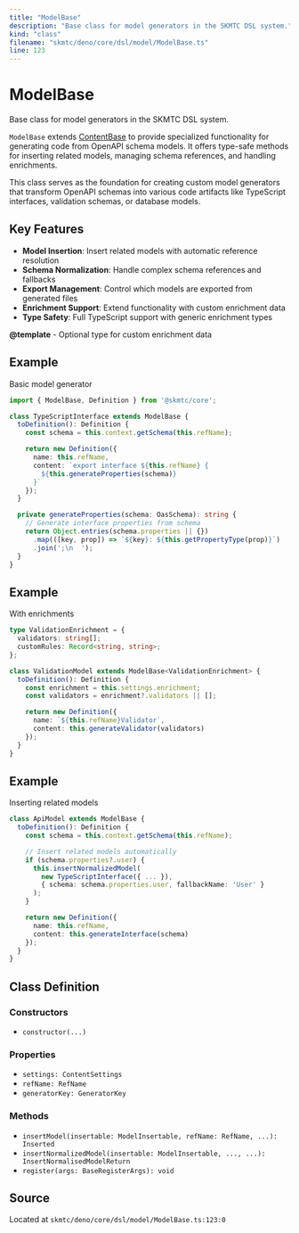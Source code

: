 ```yaml
---
title: "ModelBase"
description: "Base class for model generators in the SKMTC DSL system."
kind: "class"
filename: "skmtc/deno/core/dsl/model/ModelBase.ts"
line: 123
---
```


# ModelBase

Base class for model generators in the SKMTC DSL system.

`ModelBase` extends [ContentBase](./contentbase.mdx) to provide specialized functionality for
generating code from OpenAPI schema models. It offers type-safe methods for
inserting related models, managing schema references, and handling enrichments.

This class serves as the foundation for creating custom model generators that
transform OpenAPI schemas into various code artifacts like TypeScript interfaces,
validation schemas, or database models.

## Key Features

- **Model Insertion**: Insert related models with automatic reference resolution
- **Schema Normalization**: Handle complex schema references and fallbacks
- **Export Management**: Control which models are exported from generated files
- **Enrichment Support**: Extend functionality with custom enrichment data
- **Type Safety**: Full TypeScript support with generic enrichment types


**@template** - Optional type for custom enrichment data


## Example

Basic model generator
```typescript
import { ModelBase, Definition } from '@skmtc/core';

class TypeScriptInterface extends ModelBase {
  toDefinition(): Definition {
    const schema = this.context.getSchema(this.refName);

    return new Definition({
      name: this.refName,
      content: `export interface ${this.refName} {
        ${this.generateProperties(schema)}
      }`
    });
  }

  private generateProperties(schema: OasSchema): string {
    // Generate interface properties from schema
    return Object.entries(schema.properties || {})
      .map(([key, prop]) => `${key}: ${this.getPropertyType(prop)}`)
      .join(';\n  ');
  }
}
```


## Example

With enrichments
```typescript
type ValidationEnrichment = {
  validators: string[];
  customRules: Record<string, string>;
};

class ValidationModel extends ModelBase<ValidationEnrichment> {
  toDefinition(): Definition {
    const enrichment = this.settings.enrichment;
    const validators = enrichment?.validators || [];

    return new Definition({
      name: `${this.refName}Validator`,
      content: this.generateValidator(validators)
    });
  }
}
```


## Example

Inserting related models
```typescript
class ApiModel extends ModelBase {
  toDefinition(): Definition {
    const schema = this.context.getSchema(this.refName);

    // Insert related models automatically
    if (schema.properties?.user) {
      this.insertNormalizedModel(
        new TypeScriptInterface({ ... }),
        { schema: schema.properties.user, fallbackName: 'User' }
      );
    }

    return new Definition({
      name: this.refName,
      content: this.generateInterface(schema)
    });
  }
}
```

## Class Definition

### Constructors

- `constructor(...)`

### Properties

- `settings: ContentSettings`
- `refName: RefName`
- `generatorKey: GeneratorKey`

### Methods

- `insertModel(insertable: ModelInsertable, refName: RefName, ...): Inserted`
- `insertNormalizedModel(insertable: ModelInsertable, ..., ...): InsertNormalisedModelReturn`
- `register(args: BaseRegisterArgs): void`

## Source

Located at `skmtc/deno/core/dsl/model/ModelBase.ts:123:0`
